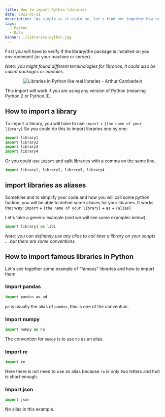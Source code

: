```yaml
---
title: How to import Python libraries
date: 2022-05-21
description: "As simple as it could be, let's find out together how to import libraries in Python"
tags:
  - Python
  - Data
banner: ./libraries-python.jpg
---
```


First you will have to verify if the library/the package is installed on you environement (or your machine or server).

_Note: you might found different terminologies for libraries, it could also be called packages or modules._

<p align="center">
  <img src="./libraries-python.jpg" alt="Libraries in Python like real libraries - Arthur Camberlein" title="How to deal with libraries: in Python like in real life" />
</p>

This import will work if you are using any version of Python (meaning Python 2 or Python 3).

## How to import a library 

To import a library, you will have to use `import` + `{the name of your library}`
So you could do this to import libraries one by one:

```python
import library1 
import library2
import library3
import library4 
```

Or you could use `import` and split libraries with a comma on the same line.

```python
import library1, library2, library3, library4
```

## import libraries as aliases

Sometime and to simplify your code and how you will call some python fuction, you will be able to define some aliases for your libraries. It works that way: `import` + `{the name of your library}` + `as` + `{alias}`

Let's take a generic example (and we will see some examples below):

```python
import library1 as lib1
```

_Note: you can definitely use any alias to call later a library on your scripts ... but there are some conventions._

## How to import famous libraries in Python

Let's see together some example of "famous" libraries and how to import them.

### Import pandas

```python
import pandas as pd
```

`pd` is usually the alias of `pandas`, this is one of the convention.

### Import numpy

```python
import numpy as np
```

The convention for `numpy` is to use `np` as an alias.

### Import re 

```python
import re
```

Here there is not need to use an alias because `re` is only two letters and that is short enough.

### Import json

```python
import json
```

No alias in this example.
